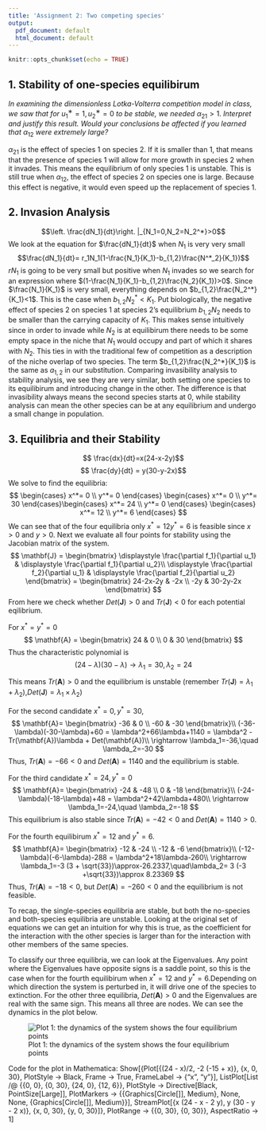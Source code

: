 ```yaml
---
title: 'Assignment 2: Two competing species'
output:
  pdf_document: default
  html_document: default
---
```


```r
knitr::opts_chunk$set(echo = TRUE)
```

## 1. Stability of one-species equilibirum

_In examining the dimensionless Lotka-Volterra competition model in class, we saw that for_ $u^∗_1 = 1, u^∗_2 = 0$ _to be stable, we needed_ $\alpha_{21} > 1$. _Interpret and justify this result._
_Would your conclusions be affected if you learned that_ $\alpha_{12}$ _were extremely large?_

$\alpha_{21}$ is the effect of species 1 on species 2. If it is smaller than 1, that means that the presence of species 1 will allow for more growth in species 2 when it invades. This means the equilibrium of only species 1 is unstable. This is still true when $\alpha_{12}$, the effect of species 2 on species one is large. Because this effect is negative, it would even speed up the replacement of species 1.

## 2. Invasion Analysis

$$\left. \frac{dN_1}{dt}\right. |_{N_1=0,N_2=N_2^*}>0$$
We look at the equation for $\frac{dN_1}{dt}$ when $N_1$ is very very small
$$\frac{dN_1}{dt}= r_1N_1(1-\frac{N_1}{K_1}-b_{1,2}\frac{N^*_2}{K_1})$$
$rN_1$ is going to be very small but positive when $N_1$ invades so we search for an expression where $(1-\frac{N_1}{K_1}-b_{1,2}\frac{N_2}{K_1})>0$. Since $\frac{N_1}{K_1}$ is very small, everything depends on $b_{1,2}\frac{N_2^*}{K_1}<1$. This is the case when $b_{1,2}N_2^*<K_1$.
Put biologically, the negative effect of species 2 on species 1 at species 2's equilibrium $b_{1,2}N_2$ needs to be smaller than the carrying capacity of $K_1$. This makes sense intuitively since in order to invade while $N_2$ is at equilibirum there needs to be some empty space in the niche that $N_1$ would occupy and part of which it shares with $N_2$. This ties in with the traditional few of competition as a description of the niche overlap of two species. The term $b_{1,2}\frac{N_2^*}{K_1}$ is the same as $a_{1,2}$ in our substitution.
Comparing invasibility analysis to stability analysis, we see they are very similar, both setting one species to its equilibirum and introducing change in the other. The difference is that invasibility always means the second species starts at 0, while stability analysis can mean the other species can be at any equilibrium and undergo a small change in population. 


## 3. Equilibria and their Stability 

$$ \frac{dx}{dt}=x(24-x-2y)$$
$$ \frac{dy}{dt} = y(30-y-2x)$$
We solve to find the equilibria:
$$
\begin{cases} 
x^*= 0 \\
y^*= 0
\end{cases}
\begin{cases} 
x^*= 0 \\
y^*= 30
\end{cases}\begin{cases} 
x^*= 24 \\
y^*= 0
\end{cases}
\begin{cases} 
x^*= 12 \\
y^*= 6
\end{cases}
$$
We can see that of the four equilibria only $x^*= 12 y^*= 6$ is feasible since $x>0$ and $y>0$. 
Next we evaluate all four points for stability using the Jacobian matrix of the system.
$$
\mathbf{J} = 
\begin{bmatrix}
\displaystyle \frac{\partial f_1}{\partial u_1} & \displaystyle \frac{\partial f_1}{\partial u_2}\\
\displaystyle \frac{\partial f_2}{\partial u_1} & \displaystyle \frac{\partial f_2}{\partial u_2}
\end{bmatrix} = 
\begin{bmatrix}
24-2x-2y & -2x \\ 
-2y & 30-2y-2x
\end{bmatrix}
$$
From here we check whether $Det(\mathbf{J})>0$ and $Tr(\mathbf{J})<0$ for each potential eqilibrium. 

For $x^*=y^*=0$
$$
\mathbf{A} = 
\begin{bmatrix}
24 & 0 \\ 
0 & 30
\end{bmatrix}
$$
Thus the characteristic polynomial is 
$$
(24-\lambda)(30-\lambda) \rightarrow \lambda_1 = 30, \lambda_2 =24
$$

This means $Tr(\mathbf{A})>0$ and the equilibrium is unstable (remember $Tr(\mathbf{J})=\lambda_1+\lambda_2)$,$Det(\mathbf{J}) =\lambda_1\times\lambda_2$)

For the second candidate $x^*= 0, y^*= 30$, 
$$
\mathbf{A}= 
\begin{bmatrix}
-36 & 0 \\ 
-60 & -30
\end{bmatrix}\\
(-36-\lambda)(-30-\lambda)+60 = \lambda^2+66\lambda+1140
= \lambda^2 -Tr(\mathbf{A})\lambda + Det(\mathbf{A})\\
 \rightarrow \lambda_1=-36,\quad \lambda_2=-30
$$
Thus,  $Tr(\mathbf{A})=-66<0$ and $Det(\mathbf{A})=1140$ and the equilibrium is stable.

For the third candidate $x^*= 24,  y^*= 0$
$$
\mathbf{A}= 
\begin{bmatrix}
-24 & -48 \\ 
0 & -18
\end{bmatrix}\\
(-24-\lambda)(-18-\lambda)+48 = \lambda^2+42\lambda+480\\
\rightarrow \lambda_1=-24,\quad \lambda_2=-18
$$
This equilibrium is also stable since $Tr(\mathbf{A})=-42<0$ and $Det(\mathbf{A})=1140>0$.

For the fourth equilibirum $x^*= 12$ and $y^*= 6$.
$$
\mathbf{A}= 
\begin{bmatrix}
-12 & -24 \\ 
-12 & -6
\end{bmatrix}\\
(-12-\lambda)(-6-\lambda)-288 = \lambda^2+18\lambda-260\\
\rightarrow \lambda_1=-3 (3 + \sqrt{33})\approx-26.2337,\quad\lambda_2= 3 (-3 +\sqrt{33})\approx 8.23369
$$
Thus, $Tr(\mathbf{A})=-18<0$, but $Det(\mathbf{A})=-260<0$ and the equilibrium is not feasible.

To recap, the single-species equilibria are stable, but both the no-species and both-species equilibria are unstable.
Looking at the original set of equations we can get an intuition for why this is true, as the coefficient for the interaction with the other species is larger than for the interaction with other members of the same species.

To classify our three equilibria, we can look at the Eigenvalues. Any point where the Eigenvalues have opposite signs is a saddle point, so this is the case when for the fourth equilibirum when $x^*= 12$ and $y^*= 6$.Depending on which direction the system is perturbed in, it will drive one of the species to extinction.
For the other three equilibria, $Det(\mathbf{A})>0$ and the Eigenvalues are real with the same sign. This means all three are nodes.
We can see the dynamics in the plot below.

![Plot 1: the dynamics of the system shows the four equilibrium points](/Users/katjad/Documents/UChicago/Theoretical
Ecology/TheoreticalEcologyCourseGithub/Assignment 2/StreamPlot.png)


Code for the plot in Mathematica: 
Show[{Plot[{(24 - x)/2, -2 (-15 + x)}, {x, 0, 30}, PlotStyle -> Black,
    Frame -> True, FrameLabel -> {"x", "y"}], 
  ListPlot[List /@ {{0, 0}, {0, 30}, {24, 0}, {12, 6}}, 
   PlotStyle -> Directive[Black, PointSize[Large]], 
   PlotMarkers -> {{Graphics[Circle[]], Medium}, None, 
     None, {Graphics[Circle[]], Medium}}], 
  StreamPlot[{x (24 - x - 2 y), y (30 - y - 2 x)}, {x, 0, 30}, {y, 0, 
    30}]}, PlotRange -> {{0, 30}, {0, 30}}, AspectRatio -> 1]



```r
```


